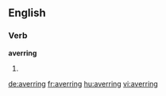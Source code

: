 ==English==

===Verb===
'''averring'''

# {{present participle of|aver}}

[[de:averring]]
[[fr:averring]]
[[hu:averring]]
[[vi:averring]]